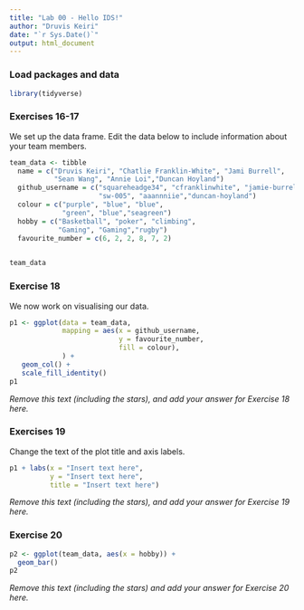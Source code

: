 ```yaml
---
title: "Lab 00 - Hello IDS!"
author: "Druvis Keiri"
date: "`r Sys.Date()`"
output: html_document
---
```


### Load packages and data

```r
library(tidyverse) 
```

### Exercises 16-17

We set up the data frame. Edit the data below to include information about your team members.

```r
team_data <- tibble
  name = c("Druvis Keiri", "Chatlie Franklin-White", "Jami Burrell", 
           "Sean Wang", "Annie Loi","Duncan Hoyland")
  github_username = c("squareheadge34", "cfranklinwhite", "jamie-burrell", 
                      "sw-005", "aaannniie","duncan-hoyland") 
  colour = c("purple", "blue", "blue", 
             "green", "blue","seagreen")
  hobby = c("Basketball", "poker", "climbing", 
            "Gaming", "Gaming","rugby")
  favourite_number = c(6, 2, 2, 8, 7, 2)

  
team_data
```

### Exercise 18

We now work on visualising our data. 

```r
p1 <- ggplot(data = team_data, 
             mapping = aes(x = github_username, 
                           y = favourite_number,
                           fill = colour), 
             ) +
   geom_col() +
   scale_fill_identity()
p1
```


*Remove this text (including the stars), and add your answer for Exercise 18 here.*

### Exercises 19

Change the text of the plot title and axis labels.

```r
p1 + labs(x = "Insert text here", 
          y = "Insert text here",
          title = "Insert text here")
```

*Remove this text (including the stars), and add your answer for Exercise 19 here.*

### Exercise 20

```r
p2 <- ggplot(team_data, aes(x = hobby)) +
  geom_bar()
p2
```

*Remove this text (including the stars) and add your answer for Exercise 20 here.*
